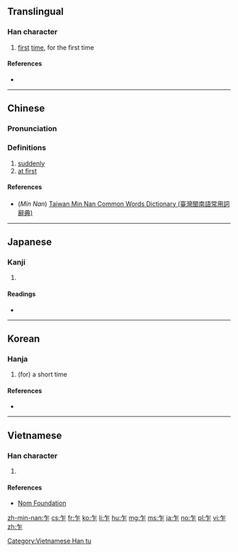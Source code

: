 ==Translingual==

===Han character===
{{Han char|rn=4|rad=丿|as=04|sn=5|four=80211|canj=HS|ids=⿱𠂉⿰丨二}}

# [[first]] [[time]], for the first time

====References====
* {{Han ref|kx=0082.060|dkj=00130|dj=0165.220|hdz=10035.030|uh=4E4D|ud=20045|bh=A545|bd=42309}}

----

==Chinese==
{{zh-forms}}

===Pronunciation===
{{zh-pron
|m=zhà,zuò
|c=zaa3,zaa6,zok3
|h=
|mn=chàⁿ
|w=
|mc=y
|oc=y
|ma=
|cat=n
}}

===Definitions===

# [[suddenly]]
# [[at first]]

====References====
*(''Min Nan'') [http://twblg.dict.edu.tw/holodict_new/result_detail.jsp?n_no=1307&curpage=1&sample=%E4%B9%8D&radiobutton=1&querytarget=1&limit=20&pagenum=1&rowcount=1 Taiwan Min Nan Common Words Dictionary (臺灣閩南語常用詞辭典)]

----

==Japanese==

===Kanji===
{{ja-kanji|grade=|rs=丿04}}

# {{defn|lang=ja|sort=丿04}}

====Readings====
* {{ja-readings|on=[[さく]] (saku), [[さ]] (sa)|kun=[[たちまち]] (tachimachi), [[ながら]] (nagara)}}

----

==Korean==

===Hanja===
{{ko-hanja|hangeul=사|rv=sa|mr=sa|y=sa|eumhun=잠깐|ehrv=jamkkan|ehmr=chamkkan|ehy=}}

# (for) a short time

====References====
* {{Hanja ref|nav=9706}}

----

==Vietnamese==

===Han character===
{{vi-readings|rs=丿04| hanviet = [[chạ]], [[sạ]], [[cha]], [[sã]]}}

# {{defn|lang=vi|sort=丿04}}

====References====
*[http://nomfoundation.org/common/nom_details.php?codepoint=4e4d Nom Foundation]

[[Category:Vietnamese Han tu]]

[[zh-min-nan:乍]]
[[cs:乍]]
[[fr:乍]]
[[ko:乍]]
[[li:乍]]
[[hu:乍]]
[[mg:乍]]
[[ms:乍]]
[[ja:乍]]
[[no:乍]]
[[pl:乍]]
[[vi:乍]]
[[zh:乍]]